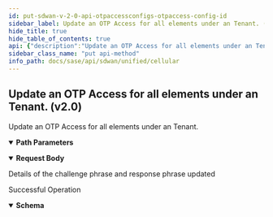 ```yaml
---
id: put-sdwan-v-2-0-api-otpaccessconfigs-otpaccess-config-id
sidebar_label: Update an OTP Access for all elements under an Tenant. (v2.0)
hide_title: true
hide_table_of_contents: true
api: {"description":"Update an OTP Access for all elements under an Tenant.","operationId":"put-sdwan-v2.0-api-otpaccessconfigs-otpaccess_config_id","parameters":[{"description":"otp access config id","in":"path","name":"otpaccess_config_id","required":true,"schema":{"description":"Otpaccess Config Id","type":"string"}}],"requestBody":{"content":{"application/json":{"schema":{"properties":{"id":{"description":"Id","type":"string"},"otp_attempts":{"description":"Otp Attempts: Min(, value = 2L) Max(, value = 20L) ","format":"int32","type":"integer"},"otp_validity_minutes":{"description":"Otp Validity Minutes: Min(, value = 5L) Max(, value = 60L) ","format":"int32","type":"integer"}}}}},"description":"Details of the challenge phrase and response phrase updated"},"responses":{"200":{"content":{"application/json":{"schema":{"properties":{"id":{"description":"Id","type":"string"},"otp_attempts":{"description":"Otp Attempts: Min(, value = 2L) Max(, value = 20L) ","format":"int32","type":"integer"},"otp_validity_minutes":{"description":"Otp Validity Minutes: Min(, value = 5L) Max(, value = 60L) ","format":"int32","type":"integer"}}}}},"description":"Successful Operation"}},"tags":["Cellular"],"method":"put","path":"/sdwan/v2.0/api/otpaccessconfigs/{otpaccess_config_id}","jsonRequestBodyExample":{"id":"string","otp_attempts":0,"otp_validity_minutes":0},"info":{"contact":{},"description":"List of APIs used to manage the cellular device, services, APN profiles, and modules.","title":"Cellular","version":"Latest"},"postman":{"name":"Update an OTP Access for all elements under an Tenant. (v2.0)","description":{"content":"Update an OTP Access for all elements under an Tenant.","type":"text/plain"},"url":{"path":["sdwan","v2.0","api","otpaccessconfigs",":otpaccess_config_id"],"host":["{{baseUrl}}"],"query":[],"variable":[{"disabled":false,"description":{"content":"(Required) otp access config id","type":"text/plain"},"type":"any","value":"","key":"otpaccess_config_id"}]},"header":[{"key":"Content-Type","value":"application/json"},{"key":"Accept","value":"application/json"}],"method":"PUT","body":{"mode":"raw","raw":"\"\"","options":{"raw":{"language":"json"}}}}}
sidebar_class_name: "put api-method"
info_path: docs/sase/api/sdwan/unified/cellular
---
```



## Update an OTP Access for all elements under an Tenant. (v2.0)



Update an OTP Access for all elements under an Tenant.

<details style={{"marginBottom":"1rem"}} data-collapsed={false} open={true}><summary style={{}}><strong>Path Parameters</strong></summary><div><ul><ParamsItem className={"paramsItem"} param={{"description":"otp access config id","in":"path","name":"otpaccess_config_id","required":true,"schema":{"description":"Otpaccess Config Id","type":"string"}}}></ParamsItem></ul></div></details><MimeTabs><TabItem label={"application/json"} value={"application/json-schema"}><details style={{}} data-collapsed={false} open={true}><summary style={{"textAlign":"left"}}><strong>Request Body</strong></summary><div style={{"textAlign":"left","marginLeft":"1rem"}}><div style={{"marginTop":"1rem","marginBottom":"1rem"}}>

Details of the challenge phrase and response phrase updated

</div></div><ul style={{"marginLeft":"1rem"}}><SchemaItem collapsible={false} name={"id"} required={false} schemaDescription={"Id"} schemaName={"string"} qualifierMessage={undefined} defaultValue={undefined}></SchemaItem><SchemaItem collapsible={false} name={"otp_attempts"} required={false} schemaDescription={"Otp Attempts: Min(, value = 2L) Max(, value = 20L) "} schemaName={"int32"} qualifierMessage={undefined} defaultValue={undefined}></SchemaItem><SchemaItem collapsible={false} name={"otp_validity_minutes"} required={false} schemaDescription={"Otp Validity Minutes: Min(, value = 5L) Max(, value = 60L) "} schemaName={"int32"} qualifierMessage={undefined} defaultValue={undefined}></SchemaItem></ul></details></TabItem></MimeTabs><div><ApiTabs><TabItem label={"200"} value={"200"}><div>

Successful Operation

</div><div><MimeTabs groupId={"mime-type"}><TabItem label={"application/json"} value={"application/json"}><SchemaTabs groupId={"schema-tabs"}><TabItem label={"Schema"} value={"Schema"}><details style={{}} data-collapsed={false} open={true}><summary style={{"textAlign":"left"}}><strong>Schema</strong></summary><div style={{"textAlign":"left","marginLeft":"1rem"}}></div><ul style={{"marginLeft":"1rem"}}><SchemaItem collapsible={false} name={"id"} required={false} schemaDescription={"Id"} schemaName={"string"} qualifierMessage={undefined} defaultValue={undefined}></SchemaItem><SchemaItem collapsible={false} name={"otp_attempts"} required={false} schemaDescription={"Otp Attempts: Min(, value = 2L) Max(, value = 20L) "} schemaName={"int32"} qualifierMessage={undefined} defaultValue={undefined}></SchemaItem><SchemaItem collapsible={false} name={"otp_validity_minutes"} required={false} schemaDescription={"Otp Validity Minutes: Min(, value = 5L) Max(, value = 60L) "} schemaName={"int32"} qualifierMessage={undefined} defaultValue={undefined}></SchemaItem></ul></details></TabItem><TabItem label={"Example (from schema)"} value={"Example (from schema)"}><ResponseSamples responseExample={"{\n  \"id\": \"string\",\n  \"otp_attempts\": 0,\n  \"otp_validity_minutes\": 0\n}"} language={"json"}></ResponseSamples></TabItem></SchemaTabs></TabItem></MimeTabs></div></TabItem></ApiTabs></div>
      